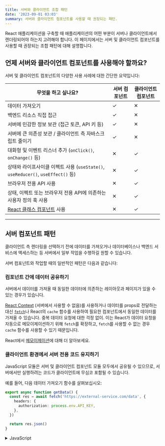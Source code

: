 ```yaml
---
title: 서버와 클라이언트 조합 패턴
date: '2023-09-01 03:03'
summary: 서버와 클라이언트 컴포넌트를 사용할 때 권장되는 패턴.
---
```


<TOCInline toc={props.toc} asDisclosure />


React 애플리케이션을 구축할 때 애플리케이션의 어떤 부분이 서버나 클라이언트에서 렌더링되어야 하는지 고려해야 합니다. 이 페이지에서는 서버 및 클라이언트 컴포넌트를 사용할 때 권장되는 조합 패턴에 대해 설명합니다.

## 언제 서버와 클라이언트 컴포넌트를 사용해야 할까요?

서버 및 클라이언트 컴포넌트의 다양한 사용 사례에 대한 간단한 요약입니다:

| 무엇을 하고 싶나요?                                                                    | 서버 컴포넌트     | 클라이언트 컴포넌트 |
| -------------------------------------------------------------------------------------- | ----------------- | ------------------- |
| 데이터 가져오기                                                                       | ✓                 | ✕                   |
| 백엔드 리소스 직접 접근                                                               | ✓                 | ✕                   |
| 서버에 민감한 정보 보관 (접근 토큰, API 키 등)                                         | ✓                 | ✕                   |
| 서버에 큰 의존성 보관 / 클라이언트 측 자바스크립트 줄이기                               | ✓                 | ✕                   |
| 대화형 및 이벤트 리스너 추가 (`onClick()`, `onChange()` 등)                            | ✕                 | ✓                   |
| 상태와 라이프사이클 이펙트 사용 (`useState()`, `useReducer()`, `useEffect()` 등)        | ✕                 | ✓                   |
| 브라우저 전용 API 사용                                                                | ✕                 | ✓                   |
| 상태, 이펙트 또는 브라우저 전용 API에 의존하는 사용자 정의 훅 사용                       | ✕                 | ✓                   |
| [React 클래스 컴포넌트](https://react.dev/reference/react/Component) 사용               | ✕                 | ✓                   |


---
## 서버 컴포넌트 패턴

클라이언트 측 렌더링을 선택하기 전에 데이터를 가져오거나 데이터베이스나 백엔드 서비스에 액세스하는 등 서버에서 일부 작업을 수행하길 원할 수 있습니다.

서버 컴포넌트와 작업할 때의 일반적인 패턴은 다음과 같습니다:

### 컴포넌트 간에 데이터 공유하기

서버에서 데이터를 가져올 때 동일한 데이터에 의존하는 레이아웃과 페이지가 있을 수 있는 경우가 있습니다.

[React Context](https://react.dev/learn/passing-data-deeply-with-context) (서버에서 사용할 수 없음)를 사용하거나 데이터를 props로 전달하는 대신 [`fetch`](/docs/app/building-your-application/data-fetching/fetching-caching-and-revalidating#fetching-data-on-the-server-with-fetch)나 React의 `cache` 함수를 사용하여 필요한 컴포넌트에서 동일한 데이터를 가져올 수 있습니다. 중복 데이터 요청에 대한 걱정 없이. 이는 React가 데이터 요청을 자동으로 메모이제이션하기 위해 `fetch`를 확장하고, `fetch`를 사용할 수 없는 경우 `cache` 함수를 사용할 수 있기 때문입니다.

React에서 [메모이제이션](/docs/app/building-your-application/caching#request-memoization)에 대해 더 알아보세요.

### 클라이언트 환경에서 서버 전용 코드 유지하기

JavaScript 모듈은 서버 및 클라이언트 컴포넌트 모듈 모두에서 공유될 수 있으므로, 서버에서만 실행하려는 코드가 클라이언트에 무심코 포함될 수 있습니다.

예를 들어, 다음 데이터 가져오기 함수를 살펴보십시오:

```ts filename="lib/data.ts" switcher
export async function getData() {
  const res = await fetch('https://external-service.com/data', {
    headers: {
      authorization: process.env.API_KEY,
    },
  })

  return res.json()
}
```
<details>
    <summary>JavaScript</summary>
```js filename="lib/data.js" switcher
export async function getData() {
  const res = await fetch('https://external-service.com/data', {
    headers: {
      authorization: process.env.API_KEY,
    },
  })

  return res.json()
}
```
</details>

처음 보았을 때, `getData`는 서버와 클라이언트 모두에서 작동하는 것처럼 보입니다. 그러나 이 함수는 서버에서만 실행될 것이라는 의도로 `API_KEY`를 포함하고 있습니다.

환경 변수 `API_KEY`는 `NEXT_PUBLIC` 접두어가 없기 때문에 서버에서만 접근할 수 있는 비공개 변수입니다. 클라이언트에 환경 변수가 누출되지 않도록 Next.js는 비공개 환경 변수를 빈 문자열로 대체합니다.

결과적으로 `getData()`는 클라이언트에서 가져오고 실행할 수 있지만 예상대로 작동하지 않습니다. 변수를 공개하면 클라이언트에서 함수가 작동하게 되지만 클라이언트에 민감한 정보를 노출하고 싶지 않을 수 있습니다.

서버 코드의 이러한 의도하지 않은 클라이언트 사용을 방지하기 위해, 다른 개발자들이 이 모듈들 중 하나를 클라이언트 컴포넌트에 실수로 가져오게 되면 빌드 시간 오류를 제공하는 `server-only` 패키지를 사용할 수 있습니다.

`server-only`를 사용하려면 먼저 패키지를 설치합니다:

```bash filename="Terminal"
npm install server-only
```

그런 다음 서버 전용 코드가 포함된 모든 모듈에 패키지를 가져옵니다:

```js filename="lib/data.js"
import 'server-only'

export async function getData() {
  const res = await fetch('https://external-service.com/data', {
    headers: {
      authorization: process.env.API_KEY,
    },
  })

  return res.json()
}
```

이제 `getData()`를 가져오는 모든 클라이언트 컴포넌트는 이 모듈이 서버에서만 사용될 수 있다는 것을 설명하는 빌드 시간 오류를 받게 됩니다.

해당 패키지인 `client-only`는 클라이언트 전용 코드를 포함하는 모듈을 표시하는 데 사용할 수 있습니다. 예를 들면, `window` 객체에 접근하는 코드입니다.


### 서드파티 패키지와 프로바이더 사용하기

서버 컴포넌트는 새로운 React 기능이기 때문에, 생태계의 서드파티 패키지와 프로바이더들은 `useState`, `useEffect`, `createContext`와 같은 클라이언트 전용 기능을 사용하는 컴포넌트에 `"use client"` 지시어를 추가하기 시작하고 있습니다.

현재, 클라이언트 전용 기능을 사용하는 `npm` 패키지의 많은 컴포넌트들은 아직 이 지시어를 가지고 있지 않습니다. 이 서드파티 컴포넌트들은 `"use client"` 지시어가 있기 때문에 클라이언트 컴포넌트 내에서 예상대로 작동하지만, 서버 컴포넌트 내에서는 작동하지 않습니다.

예를 들어, 가상의 `acme-carousel` 패키지를 설치했다고 가정하고 이 패키지는 `<Carousel />` 컴포넌트를 가지고 있습니다. 이 컴포넌트는 `useState`를 사용하지만 아직 `"use client"` 지시어를 가지고 있지 않습니다.

클라이언트 컴포넌트 내에서 `<Carousel />`을 사용하면 예상대로 작동합니다:

```tsx filename="app/gallery.tsx" switcher
'use client'

import { useState } from 'react'
import { Carousel } from 'acme-carousel'

export default function Gallery() {
  let [isOpen, setIsOpen] = useState(false)

  return (
    <div>
      <button onClick={() => setIsOpen(true)}>사진 보기</button>

      {/* 클라이언트 컴포넌트 내에서 Carousel 사용하기 때문에 작동 */}
      {isOpen && <Carousel />}
    </div>
  )
}
```

하지만, 서버 컴포넌트 내에서 직접 사용하려고 하면 오류가 발생합니다:

```tsx filename="app/page.tsx" switcher
import { Carousel } from 'acme-carousel'

export default function Page() {
  return (
    <div>
      <p>사진 보기</p>

      {/* 오류: `useState`는 서버 컴포넌트 내에서 사용할 수 없습니다 */}
      <Carousel />
    </div>
  )
}
```

이는 Next.js가 `<Carousel />`이 클라이언트 전용 기능을 사용하고 있음을 알지 못하기 때문입니다.

이를 해결하기 위해 클라이언트 전용 기능에 의존하는 서드파티 컴포넌트를 자체 클라이언트 컴포넌트로 감쌀 수 있습니다:

```tsx filename="app/carousel.tsx" switcher
'use client'

import { Carousel } from 'acme-carousel'

export default Carousel
```

이제 서버 컴포넌트 내에서 직접 `<Carousel />`을 사용할 수 있습니다:

```tsx filename="app/page.tsx" switcher
import Carousel from './carousel'

export default function Page() {
  return (
    <div>
      <p>사진 보기</p>

      {/* Carousel이 클라이언트 컴포넌트이기 때문에 작동 */}
      <Carousel />
    </div>
  )
}
```

대부분의 서드파티 컴포넌트를 감쌀 필요가 없다고 예상하지만, 클라이언트 컴포넌트 내에서 사용할 것이라고 예상하기 때문입니다. 그러나 예외적인 경우는 프로바이더들입니다. 이들은 React의 상태와 컨텍스트에 의존하며 일반적으로 어플리케이션의 루트에서 필요합니다. [아래에서 서드파티 컨텍스트 프로바이더에 대해 더 알아보세요](#using-context-providers).


#### 컨텍스트 프로바이더 사용하기

컨텍스트 프로바이더는 전역적인 관심사, 예를 들면 현재 테마와 같은 것을 공유하기 위해 애플리케이션의 루트 근처에서 보통 렌더링됩니다. [React 컨텍스트](https://react.dev/learn/passing-data-deeply-with-context)는 서버 컴포넌트에서 지원되지 않기 때문에, 애플리케이션의 루트에서 컨텍스트를 생성하려고 하면 오류가 발생합니다:

```tsx filename="app/layout.tsx" switcher
import { createContext } from 'react'

// 서버 컴포넌트에서는 createContext가 지원되지 않습니다
export const ThemeContext = createContext({})

export default function RootLayout({ children }) {
  return (
    <html>
      <body>
        <ThemeContext.Provider value="dark">
          {children}
        </ThemeContext.Provider>
      </body>
    </html>
  )
}
```

이 문제를 해결하려면 클라이언트 컴포넌트 내에서 컨텍스트를 생성하고 그 프로바이더를 렌더링하세요:

```tsx filename="app/theme-provider.tsx" switcher
'use client'

import { createContext } from 'react'

export const ThemeContext = createContext({})

export default function ThemeProvider({ children }) {
  return 
    <ThemeContext.Provider value="dark">
      {children}
    </ThemeContext.Provider>
}
```

클라이언트 컴포넌트로 표시된 이후에는 서버 컴포넌트가 프로바이더를 직접 렌더링할 수 있습니다:

```tsx filename="app/layout.tsx" switcher
import ThemeProvider from './theme-provider'

export default function RootLayout({
  children,
}: {
  children: React.ReactNode
}) {
  return (
    <html>
      <body>
        <ThemeProvider>
          {children}
        </ThemeProvider>
      </body>
    </html>
  )
}
```

프로바이더가 루트에서 렌더링되면, 앱 전체의 다른 클라이언트 컴포넌트들이 이 컨텍스트를 소비할 수 있게 됩니다.

> **알아두면 좋아요**: 프로바이더는 트리 내에서 가능한 깊게 렌더링해야 합니다 – `ThemeProvider`가 전체 `<html>` 문서가 아닌 오직 `{children}`만 감싸는 것에 주목하세요. 이로 인해 Next.js는 서버 컴포넌트의 정적 부분을 최적화하는 것이 더 쉬워집니다.

#### 라이브러리 저자들을 위한 조언

비슷한 방식으로, 다른 개발자들에게 사용되기 위한 패키지를 생성하는 라이브러리 작성자들은 패키지의 클라이언트 진입점을 표시하기 위해 `"use client"` 지시어를 사용할 수 있습니다. 이를 통해 패키지 사용자들은 패키지 컴포넌트를 서버 컴포넌트 내로 직접 가져올 수 있게 되어, 감싸는 경계를 생성할 필요가 없습니다.

['트리 내에서 'use client' 사용](#moving-client-components-down-the-tree)하기를 통해 서버 컴포넌트 모듈 그래프의 일부로 가져온 모듈들을 최적화할 수 있습니다.

몇몇 번들러들은 `"use client"` 지시어를 제거할 수 있다는 점을 알아두는 것이 중요합니다. [React Wrap Balancer](https://github.com/shuding/react-wrap-balancer/blob/main/tsup.config.ts#L10-L13) 및 [Vercel Analytics](https://github.com/vercel/analytics/blob/main/packages/web/tsup.config.js#L26-L30) 저장소에서 esbuild를 설정하여 `"use client"` 지시어를 포함하는 방법의 예를 찾을 수 있습니다.

## 클라이언트 컴포넌트

### 트리 아래로 클라이언트 컴포넌트 이동하기

클라이언트 자바스크립트 번들 크기를 줄이기 위해, 컴포넌트 트리 아래로 클라이언트 컴포넌트를 이동하는 것을 권장합니다.

예를 들면, 정적 요소(로고, 링크 등)와 상태를 사용하는 상호작용하는 검색 바가 있는 레이아웃이 있을 수 있습니다.

전체 레이아웃을 클라이언트 컴포넌트로 만들지 않고, 상호작용하는 로직을 클라이언트 컴포넌트 (예: `<SearchBar />`)로 이동하고 레이아웃을 서버 컴포넌트로 유지하세요. 이렇게 하면 레이아웃의 모든 컴포넌트 자바스크립트를 클라이언트에 전송할 필요가 없습니다.

```tsx filename="app/layout.tsx" switcher
// SearchBar는 클라이언트 컴포넌트입니다
import SearchBar from './searchbar'
// Logo는 서버 컴포넌트입니다
import Logo from './logo'

// Layout은 기본적으로 서버 컴포넌트입니다
export default function Layout( { children }
: { children: React.ReactNode }) {
  return (
    <>
      <nav>
        <Logo />
        <SearchBar />
      </nav>
      <main>{children}</main>
    </>
  )
}
```

### 서버에서 클라이언트 컴포넌트로 props 전달하기 (직렬화)

서버 컴포넌트에서 데이터를 가져오는 경우, 데이터를 클라이언트 컴포넌트로 props로 전달하려 할 수 있습니다. 서버에서 클라이언트 컴포넌트로 전달된 Props는 React에 의해 [직렬화 가능](https://developer.mozilla.org/docs/Glossary/Serialization)해야 합니다.

클라이언트 컴포넌트가 직렬화할 수 없는 데이터에 의존하는 경우, [서드 파티 라이브러리로 클라이언트에서 데이터를 가져오기](/docs/app/building-your-application/data-fetching/fetching-caching-and-revalidating#fetching-data-on-the-client-with-third-party-libraries) 또는 서버에서 [Route Handler](/docs/app/building-your-application/routing/route-handlers)를 통해 데이터를 가져올 수 있습니다.

## 서버와 클라이언트 컴포넌트의 중첩

클라이언트와 서버 컴포넌트를 중첩할 때, UI를 컴포넌트의 트리로 시각화하는 것이 도움이 될 수 있습니다. [루트 레이아웃](/docs/app/building-your-application/routing/pages-and-layouts#root-layout-required)으로 시작하여, 서버 컴포넌트인 이를 통해 `"use client"` 지시어를 추가함으로써 클라이언트에서 특정 하위 트리의 컴포넌트를 렌더링할 수 있습니다.

{/* 다이어그램 - 중첩 */}

그 클라이언트 하위 트리 내에서, 여전히 서버 컴포넌트를 중첩하거나 서버 액션을 호출할 수 있지만, 몇 가지 유의해야 할 사항들이 있습니다:

- 요청-응답 주기 동안, 코드는 서버에서 클라이언트로 이동합니다. 클라이언트에 있으면서 서버의 데이터나 리소스에 접근해야 하는 경우, 서버로 **새로운** 요청을 하게 됩니다 - 왔다갔다 하는 것이 아닙니다.
- 서버에 새로운 요청이 이루어질 때, 모든 서버 컴포넌트는 먼저 렌더링됩니다. 클라이언트 컴포넌트의 위치에 대한 참조를 포함하는 렌더링 결과(RSC Payload)가 포함됩니다. 그런 다음 클라이언트에서는 RSC Payload를 사용하여 서버 및

 클라이언트 컴포넌트를 단일 트리로 조정합니다.

{/* 다이어그램 */}

- 클라이언트 컴포넌트가 서버 컴포넌트 후에 렌더링되기 때문에, 클라이언트 컴포넌트 모듈 내에서 서버 컴포넌트를 가져올 수 없습니다(서버로 돌아가는 새로운 요청이 필요하기 때문입니다). 대신, 서버 컴포넌트를 클라이언트 컴포넌트에 `props`로 전달할 수 있습니다. [지원되지 않는 패턴](#unsupported-pattern-importing-server-components-into-client-components) 및 [지원되는 패턴](#supported-pattern-passing-server-components-to-client-components-as-props) 섹션을 참조하세요.

### 지원되지 않는 패턴: 클라이언트 컴포넌트 내에서 서버 컴포넌트 가져오기

아래와 같은 패턴은 지원되지 않습니다. 클라이언트 컴포넌트 내에서 서버 컴포넌트를 가져올 수 없습니다:

```tsx filename="app/client-component.tsx" switcher highlight={4,17}
'use client'

// 클라이언트 컴포넌트 내에서 서버 컴포넌트를 가져올 수 없습니다.
import ServerComponent from './Server-Component'

export default function ClientComponent({
  children,
}: {
  children: React.ReactNode
}) {
  const [count, setCount] = useState(0)

  return (
    <>
      <button onClick={() => setCount(count + 1)}>{count}</button>

      <ServerComponent />
    </>
  )
}
```

```jsx filename="app/client-component.js" switcher highlight={3,13}
'use client'

// 클라이언트 컴포넌트 내에서 서버 컴포넌트를 가져올 수 없습니다.
import ServerComponent from './Server-Component'

export default function ClientComponent({ children }) {
  const [count, setCount] = useState(0)

  return (
    <>
      <button onClick={() => setCount(count + 1)}>{count}</button>

      <ServerComponent />
    </>
  )
}
```

Next.js 개발자들은 이 패턴을 피하고, 필요한 데이터를 props로 전달하거나 다른 방법을 사용하여 서버와 클라이언트 컴포넌트 간의 상호 작용을 처리해야 합니다.

### 지원되는 패턴: 서버 컴포넌트를 클라이언트 컴포넌트에 Props로 전달하기

다음 패턴은 지원됩니다. 클라이언트 컴포넌트에게 Props로 서버 컴포넌트를 전달할 수 있습니다.

일반적인 패턴은 React의 `children` prop을 사용하여 클라이언트 컴포넌트에 _"슬롯"_을 만드는 것입니다.

아래 예제에서는 `<ClientComponent>`가 `children` prop을 받습니다:

```tsx filename="app/client-component.tsx" switcher highlight={6,15}
'use client'

import { useState } from 'react'

export default function ClientComponent({
  children,
}: {
  children: React.ReactNode
}) {
  const [count, setCount] = useState(0)

  return (
    <>
      <button onClick={() => setCount(count + 1)}>{count}</button>
      {children}
    </>
  )
}
```

```jsx filename="app/client-component.js" switcher highlight={5,12}
'use client'

import { useState } from 'react'

export default function ClientComponent({ children }) {
  const [count, setCount] = useState(0)

  return (
    <>
      <button onClick={() => setCount(count + 1)}>{count}</button>
      {children}
    </>
  )
}
```

`<ClientComponent>`는 `children`이 결국 서버 컴포넌트의 결과로 채워질 것이라는 것을 모릅니다. `<ClientComponent>`의 유일한 책임은 `children`이 결국 어디에 배치될지 결정하는 것입니다.

부모 서버 컴포넌트에서는 `<ClientComponent>`와 `<ServerComponent>`를 모두 가져와서 `<ServerComponent>`를 `<ClientComponent>`의 자식으로 전달할 수 있습니다:

```tsx filename="app/page.tsx"  highlight={11} switcher
// 이 패턴은 작동합니다:
// 클라이언트 컴포넌트의 자식이나 prop으로 서버 컴포넌트를 전달할 수 있습니다.
import ClientComponent from './client-component'
import ServerComponent from './server-component'

// Next.js의 페이지들은 기본적으로 서버 컴포넌트입니다.
export default function Page() {
  return (
    <ClientComponent>
      <ServerComponent />
    </ClientComponent>
  )
}
```
<details>
    <summary>JavaScript</summary>
```jsx filename="app/page.js" highlight={11} switcher
// 이 패턴은 작동합니다:
// 클라이언트 컴포넌트의 자식이나 prop으로 서버 컴포넌트를 전달할 수 있습니다.
import ClientComponent from './client-component'
import ServerComponent from './server-component'

// Next.js의 페이지들은 기본적으로 서버 컴포넌트입니다.
export default function Page() {
  return (
    <ClientComponent>
      <ServerComponent />
    </ClientComponent>
  )
}
```
</details>
이 접근법을 사용하면 `<ClientComponent>`와 `<ServerComponent>`는 분리되어 있으며 독립적으로 렌더링될 수 있습니다. 이 경우 자식인 `<ServerComponent>`는 `<ClientComponent>`가 클라이언트에서 렌더링되기 훨씬 전에 서버에서 렌더링될 수 있습니다.

> **알아두면 좋은 점:**
>
> - "컨텐츠를 위로 올리기"라는 패턴은 부모가 다시 렌더링될 때 중첩된 자식 컴포넌트를 다시 렌더링하지 않도록 하기 위해 사용되었습니다.
> - `children` prop에만 국한되지 않습니다. JSX를 전달하기 위해 어떤 prop이든 사용할 수 있습니다.
